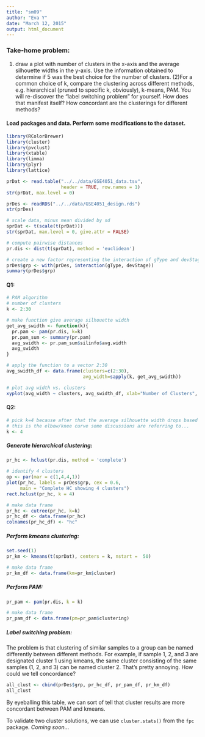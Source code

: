 ```yaml
---
title: "sm09"
author: "Eva Y"
date: "March 12, 2015"
output: html_document
---
```


### Take-home problem: 
(1) draw a plot with number of clusters in the x-axis and the average silhouette widths in the y-axis. Use the information obtained to determine if 5 was the best choice for the number of clusters.
(2)For a common choice of k, compare the clustering across different methods, e.g. hierarchical (pruned to specific k, obviously), k-means, PAM. You will re-discover the “label switching problem” for yourself. How does that manifest itself? How concordant are the clusterings for different methods?

#### Load packages and data. Perform some modifications to the dataset. 
```r
library(RColorBrewer)
library(cluster)
library(pvclust)
library(xtable)
library(limma)
library(plyr)
library(lattice)

prDat <- read.table("../../data/GSE4051_data.tsv", 
                    header = TRUE, row.names = 1)
str(prDat, max.level = 0)

prDes <- readRDS("../../data/GSE4051_design.rds")
str(prDes)

# scale data, minus mean divided by sd
sprDat <- t(scale(t(prDat)))
str(sprDat, max.level = 0, give.attr = FALSE)

# compute pairwise distances
pr.dis <- dist(t(sprDat), method = 'euclidean')

# create a new factor representing the interaction of gType and devStage
prDes$grp <- with(prDes, interaction(gType, devStage))
summary(prDes$grp)
```

#### Q1: 
```r
# PAM algorithm
# number of clusters
k <- 2:30

# make function give average silhouette width
get_avg_swidth <- function(k){
  pr.pam <- pam(pr.dis, k=k)
  pr.pam_sum <- summary(pr.pam)
  avg_swidth <- pr.pam_sum$silinfo$avg.width
  avg_swidth
}

# apply the function to a vector 2:30
avg_swidth_df <- data.frame(clusters=c(2:30), 
                            avg_width=sapply(k, get_avg_swidth))

# plot avg width vs. clusters
xyplot(avg_width ~ clusters, avg_swidth_df, xlab="Number of Clusters", ylab="Average Silhouette Width")
```

#### Q2: 
```r
# pick k=4 because after that the average silhouette width drops based on the plot in Q1. 
# this is the elbow/knee curve some discussions are referring to...
k <- 4
```

##### Generate hierarchical clustering:
```r
pr_hc <- hclust(pr.dis, method = 'complete')

# identify 4 clusters
op <- par(mar = c(1,4,4,1))
plot(pr_hc, labels = prDes$grp, cex = 0.6, 
     main = "Complete HC showing 4 clusters")
rect.hclust(pr_hc, k = 4)

# make data frame
pr_hc <- cutree(pr_hc, k=k)
pr_hc_df <- data.frame(pr_hc)
colnames(pr_hc_df) <- "hc"
```

##### Perform kmeans clustering:
```r
set.seed(1)
pr_km <- kmeans(t(sprDat), centers = k, nstart =  50)

# make data frame
pr_km_df <- data.frame(km=pr_km$cluster)
```

##### Perform PAM:
```r
pr_pam <- pam(pr.dis, k = k)

# make data frame
pr_pam_df <- data.frame(pm=pr_pam$clustering)
```

##### Label switching problem: 
The problem is that clustering of similar samples to a group can be named differently between different methods. For example, if sample 1, 2, and 3 are designated cluster 1 using kmeans, the same cluster consisting of the same samples (1, 2, and 3) can be named cluster 2. That's pretty annoying. How could we tell concordance?
```r
all_clust <- cbind(prDes$grp, pr_hc_df, pr_pam_df, pr_km_df)
all_clust
```

By eyeballing this table, we can sort of tell that cluster results are more concordant between PAM and kmeans.

To validate two cluster solutions, we can use `cluster.stats()` from the `fpc` package. *Coming soon...*


